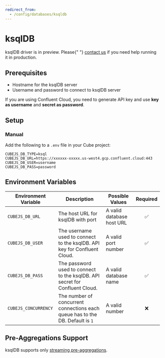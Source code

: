```yaml
---
redirect_from:
  - /config/databases/ksqldb
---
```


# ksqlDB

<WarningBox>
  ksqlDB driver is in preview. Please{" "}
  <a href="https://cube.dev/contact">contact us</a> if you need help running it
  in production.
</WarningBox>

## Prerequisites

- Hostname for the ksqlDB server
- Username and password to connect to ksqlDB server

If you are using Confluent Cloud, you need to generate API key and use **key as
username** and **secret as password**.

## Setup

### Manual

Add the following to a `.env` file in your Cube project:

```dotenv
CUBEJS_DB_TYPE=ksql
CUBEJS_DB_URL=https://xxxxxx-xxxxx.us-west4.gcp.confluent.cloud:443
CUBEJS_DB_USER=username
CUBEJS_DB_PASS=password
```

## Environment Variables

| Environment Variable | Description                                                                   | Possible Values           | Required |
| -------------------- | ----------------------------------------------------------------------------- | ------------------------- | :------: |
| `CUBEJS_DB_URL`      | The host URL for ksqlDB with port                                             | A valid database host URL |    ✅    |
| `CUBEJS_DB_USER`     | The username used to connect to the ksqlDB. API key for Confluent Cloud.      | A valid port number       |    ✅    |
| `CUBEJS_DB_PASS`     | The password used to connect to the ksqlDB. API secret for Confluent Cloud.   | A valid database name     |    ✅    |
| `CUBEJS_CONCURRENCY` | The number of concurrent connections each queue has to the DB. Default is `1` | A valid number            |    ❌    |

## Pre-Aggregations Support

ksqlDB supports only
[streaming pre-aggregations](/product/caching/using-pre-aggregations#streaming-pre-aggregations).

